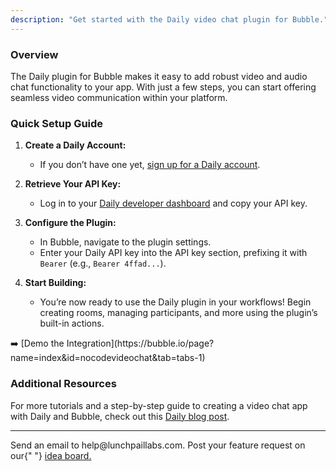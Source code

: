 ```yaml
---
description: "Get started with the Daily video chat plugin for Bubble."
---
```


### Overview

The Daily plugin for Bubble makes it easy to add robust video and audio chat functionality to your app. With just a few steps, you can start offering seamless video communication within your platform.

### Quick Setup Guide

1. **Create a Daily Account:**

   - If you don’t have one yet, [sign up for a Daily account](https://dashboard.daily.co/u/signup).

2. **Retrieve Your API Key:**

   - Log in to your [Daily developer dashboard](https://dashboard.daily.co/developers) and copy your API key.

3. **Configure the Plugin:**

   - In Bubble, navigate to the plugin settings.
   - Enter your Daily API key into the API key section, prefixing it with `Bearer` (e.g., `Bearer 4ffad...`).

4. **Start Building:**
   - You’re now ready to use the Daily plugin in your workflows! Begin creating rooms, managing participants, and more using the plugin’s built-in actions.

<aside>
  ➡️ [Demo the
  Integration](https://bubble.io/page?name=index&id=nocodevideochat&tab=tabs-1)
</aside>

### Additional Resources

For more tutorials and a step-by-step guide to creating a video chat app with Daily and Bubble, check out this [Daily blog post](https://www.daily.co/blog/integrate-daily-video-chat-in-your-bubble-app-in-less-than-30-minutes).

---

<CardGroup cols={2}>
  <Card title="Need Help?" icon="envelope" href="mailto:help@lunchpaillabs.com">
    Send an email to help@lunchpaillabs.com.
  </Card>
  <Card
    title="Have a feature request?"
    icon="lightbulb"
    href="https://lunchpaillabs.canny.io/feature-requests?selectedCategory=daily-video-plugin-for-bubble"
  >
    Post your feature request on our{" "}
    <a href="https://lunchpaillabs.canny.io/feature-requests?selectedCategory=daily-video-plugin-for-bubble">
      idea board.
    </a>
  </Card>
</CardGroup>
